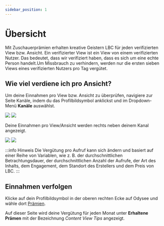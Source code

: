 ---
sidebar_position: 1
---

# Übersicht

Mit Zuschauerprämien erhalten kreative Geistern LBC für jeden verifizierten View bzw. Ansicht. Ein verifizierter View ist ein View von einem verifizierten Nutzer. Das bedeutet, dass wir verifiziert haben, dass es sich um eine echte Person handelt.Um Missbrauch zu verhindern, werden nur die ersten sieben Views eines verifizierten Nutzers pro Tag vergütet.

## Wie viel verdiene ich pro Ansicht?

Um deine Einnahmen pro View bzw. Ansicht zu überprüfen, navigiere zur Seite Kanäle, indem du das Profilbildsymbol anklickst und im Dropdown-Menü **Kanäle** auswählst.

![](/img/de/homepage_profile_menu_open_arrow_to_channels_desktop_dark.png#dark)
![](/img/de/homepage_profile_menu_open_arrow_to_channels_desktop_light.png#light)

Deine Einnahmen pro View/Ansicht werden rechts neben deinem Kanal angezeigt.

![](/img/de/channel_overview_screen_arrow_dark.png#dark)
![](/img/de/channel_overview_screen_arrow_light.png#light)

:::info Hinweis
Die <OdyseeIcon type="credits"/> Vergütung pro Aufruf kann sich ändern und basiert auf einer Reihe von Variablen, wie z. B. der durchschnittlichen Betrachtungsdauer, der durchschnittlichen Anzahl der Aufrufe, der Art des Inhalts, dem Engagement, dem Standort des Erstellers und dem Preis von LBC.
:::

## Einnahmen verfolgen

Klicke auf dein Profilbildsymbol <OdyseeButtonRound><OdyseeIcon type="person"/></OdyseeButtonRound> in der oberen rechten Ecke auf Odysee und wähle dort [<OdyseeIcon type="Award"/> Prämien](https://odysee.com/$/rewards).

Auf dieser Seite wird deine Vergütung für jeden Monat unter **Erhaltene Prämen** mit der Bezeichnung *Content View Tips* angezeigt.
